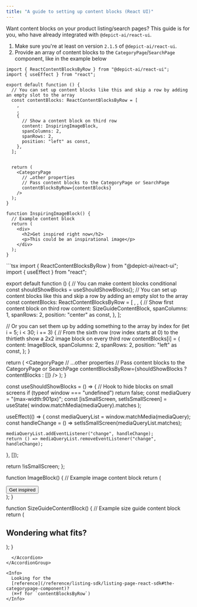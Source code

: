 ```yaml
---
title: "A guide to setting up content blocks (React UI)"
---
```


Want content blocks on your product listing/search pages? This guide is for you, who have already integrated with `@depict-ai/react-ui`.

1. Make sure you're at least on version `2.1.5` of `@depict-ai/react-ui`.
2. Provide an array of content blocks to the `CategoryPage`/`SearchPage` component, like in the example below

<AccordionGroup>
  <Accordion title="Minimum viable example">
  
```tsx
import { ReactContentBlocksByRow } from "@depict-ai/react-ui";
import { useEffect } from "react";

export default function () {
  // You can set up content blocks like this and skip a row by adding an empty slot to the array
  const contentBlocks: ReactContentBlocksByRow = [
    ,
    ,
    {
      // Show a content block on third row
      content: InspiringImageBlock,
      spanColumns: 2,
      spanRows: 2,
      position: "left" as const,
    },
  ];


  return (
    <CategoryPage
      // …other properties
      // Pass content blocks to the CategoryPage or SearchPage
      contentBlocksByRow={contentBlocks}
    />
  );
}

function InspiringImageBlock() {
  // Example content block
  return (
    <div>
      <h2>Get inspired right now</h2>
      <p>This could be an inspirational image</p>
    </div>
  );
}
```
  </Accordion>
  <Accordion title="Extensive example">
```tsx
import { ReactContentBlocksByRow } from "@depict-ai/react-ui";
import { useEffect } from "react";

export default function () {
  // You can make content blocks conditional
  const shouldShowBlocks = useShouldShowBlocks();
  // You can set up content blocks like this and skip a row by adding an empty slot to the array
  const contentBlocks: ReactContentBlocksByRow = [
    ,
    ,
    {
      // Show first content block on third row
      content: SizeGuideContentBlock,
      spanColumns: 1,
      spanRows: 2,
      position: "center" as const,
    },
  ];

  // Or you can set them up by adding something to the array by index
  for (let i = 5; i < 30; i += 3) {
    // From the sixth row (row index starts at 0) to the thirtieth show a 2x2 image block on every third row
    contentBlocks[i] = {
      content: ImageBlock,
      spanColumns: 2,
      spanRows: 2,
      position: "left" as const,
    };
  }

  return (
    <CategoryPage
      // …other properties
      // Pass content blocks to the CategoryPage or SearchPage
      contentBlocksByRow={shouldShowBlocks ? contentBlocks : []}
    />
  );
}

const useShouldShowBlocks = () => {
  // Hook to hide blocks on small screens
  if (typeof window === "undefined") return false;
  const mediaQuery = "(max-width:901px)";
  const [isSmallScreen, setIsSmallScreen] = useState(
    window.matchMedia(mediaQuery).matches
  );

  useEffect(() => {
    const mediaQueryList = window.matchMedia(mediaQuery);
    const handleChange = () => setIsSmallScreen(mediaQueryList.matches);

    mediaQueryList.addEventListener("change", handleChange);
    return () => mediaQueryList.removeEventListener("change", handleChange);
  }, []);

  return !isSmallScreen;
};

function ImageBlock() {
  // Example image content block
  return (
    <div>
      <RandomInspirationalImage />
      <button>Get inspired</button>
    </div>
  );
}

function SizeGuideContentBlock() {
  // Example size guide content block
  return (
    <div>
      <SizeGuide />
      <h2>Wondering what fits?</h2>
    </div>
  );
}
```
  </Accordion>
</AccordionGroup>

<Info>
  Looking for the
  [reference](/reference/listing-sdk/listing-page-react-sdk#the-categorypage-component)?
  (⌘+f for `contentBlocksByRow`)
</Info>